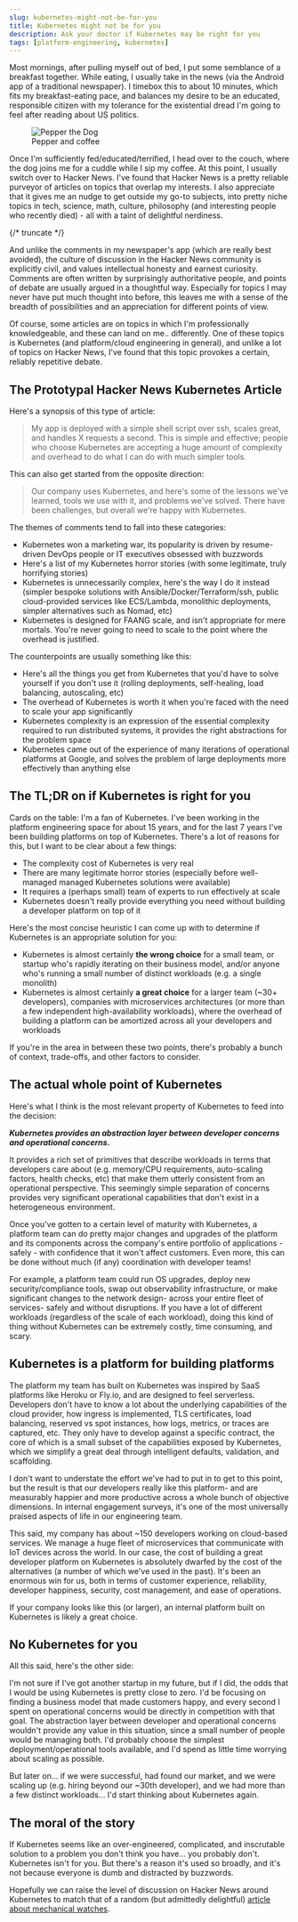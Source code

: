 ```yaml
---
slug: kubernetes-might-not-be-for-you
title: Kubernetes might not be for you
description: Ask your doctor if Kubernetes may be right for you
tags: [platform-engineering, kubernetes]
---
```


Most mornings, after pulling myself out of bed, I put some semblance of a breakfast together. While eating, I usually take in the news (via the Android app of a traditional newspaper). I timebox this to about 10 minutes, which fits my breakfast-eating pace, and balances my desire to be an educated, responsible citizen with my tolerance for the existential dread I'm going to feel after reading about US politics.


<figure style={{width: 200, float: 'right', marginLeft: '20px'}} >
<img src={PepperTheDog} alt="Pepper the Dog"/>
<figcaption>Pepper and coffee</figcaption>
</figure>

Once I'm sufficiently fed/educated/terrified, I head over to the couch, where the dog joins me for a cuddle while I sip my coffee. At this point, I usually switch over to Hacker News. I've found that Hacker News is a pretty reliable purveyor of articles on topics that overlap my interests. I also appreciate that it gives me an nudge to get outside my go-to subjects, into pretty niche topics in tech, science, math, culture, philosophy (and interesting people who recently died) - all with a taint of delightful nerdiness. 

{/* truncate */}

And unlike the comments in my newspaper's app (which are really best avoided), the culture of discussion in the Hacker News community is explicitly civil, and values intellectual honesty and earnest curiosity. Comments are often written by surprisingly authoritative people, and points of debate are usually argued in a thoughtful way. Especially for topics I may never have put much thought into before, this leaves me with a sense of the breadth of possibilities and an appreciation for different points of view.

Of course, some articles are on topics in which I'm professionally knowledgeable, and these can land on me.. differently. One of these topics is Kubernetes (and platform/cloud engineering in general), and unlike a lot of topics on Hacker News, I've found that this topic provokes a certain, reliably repetitive debate.

## The Prototypal Hacker News Kubernetes Article

Here's a synopsis of this type of article:

> My app is deployed with a simple shell script over ssh, scales great, and handles X requests a second. This is simple and effective; people who choose Kubernetes are accepting a huge amount of complexity and overhead to do what I can do with much simpler tools.

This can also get started from the opposite direction:

> Our company uses Kubernetes, and here's some of the lessons we've learned, tools we use with it, and problems we've solved. There have been challenges, but overall we're happy with Kubernetes.

The themes of comments tend to fall into these categories:

* Kubernetes won a marketing war, its popularity is driven by resume-driven DevOps people or IT executives obsessed with buzzwords
* Here's a list of my Kubernetes horror stories (with some legitimate, truly horrifying stories)
* Kubernetes is unnecessarily complex, here's the way I do it instead (simpler bespoke solutions with Ansible/Docker/Terraform/ssh, public cloud-provided services like ECS/Lambda, monolithic deployments, simpler alternatives such as Nomad, etc)
* Kubernetes is designed for FAANG scale, and isn't appropriate for mere mortals. You're never going to need to scale to the point where the overhead is justified.

The counterpoints are usually something like this:

* Here's all the things you get from Kubernetes that you'd have to solve yourself if you don't use it (rolling deployments, self-healing, load balancing, autoscaling, etc)
* The overhead of Kubernetes is worth it when you're faced with the need to scale your app significantly
* Kubernetes complexity is an expression of the essential complexity required to run distributed systems, it provides the right abstractions for the problem space
* Kubernetes came out of the experience of many iterations of operational platforms at Google, and solves the problem of large deployments more effectively than anything else

## The TL;DR on if Kubernetes is right for you

Cards on the table: I'm a fan of Kubernetes. I've been working in the platform engineering space for about 15 years, and for the last 7 years I've been building platforms on top of Kubernetes. There's a lot of reasons for this, but I want to be clear about a few things:

* The complexity cost of Kubernetes is very real
* There are many legitimate horror stories (especially before well-managed managed Kubernetes solutions were available)
* It requires a (perhaps small) team of experts to run effectively at scale
* Kubernetes doesn't really provide everything you need without building a developer platform on top of it

Here's the most concise heuristic I can come up with to determine if Kubernetes is an appropriate solution for you:

* Kubernetes is almost certainly **the wrong choice** for a small team, or startup who's rapidly iterating on their business model, and/or anyone who's running a small number of distinct workloads (e.g. a single monolith)
* Kubernetes is almost certainly **a great choice** for a larger team (~30+ developers), companies with microservices architectures (or more than a few independent high-availability workloads), where the overhead of building a platform can be amortized across all your developers and workloads

If you're in the area in between these two points, there's probably a bunch of context, trade-offs, and other factors to consider.

## The actual whole point of Kubernetes

Here's what I think is the most relevant property of Kubernetes to feed into the decision: 

***Kubernetes provides an abstraction layer between developer concerns and operational concerns.***

It provides a rich set of primitives that describe workloads in terms that developers care about (e.g. memory/CPU requirements, auto-scaling factors, health checks, etc) that make them utterly consistent from an operational perspective. This seemingly simple separation of concerns provides very significant operational capabilities that don't exist in a heterogeneous environment.

Once you've gotten to a certain level of maturity with Kubernetes, a platform team can do pretty major changes and upgrades of the platform and its components across the company's entire portfolio of applications - safely - with confidence that it won't affect customers. Even more, this can be done without much (if any) coordination with developer teams! 

For example, a platform team could run OS upgrades, deploy new security/compliance tools, swap out observability infrastructure, or make significant changes to the network design- across your entire fleet of services- safely and without disruptions. If you have a lot of different workloads (regardless of the scale of each workload), doing this kind of thing without Kubernetes can be extremely costly, time consuming, and scary.

## Kubernetes is a platform for building platforms

The platform my team has built on Kubernetes was inspired by SaaS platforms like Heroku or Fly.io, and are designed to feel serverless. Developers don't have to know a lot about the underlying capabilities of the cloud provider, how ingress is implemented, TLS certificates, load balancing, reserved vs spot instances, how logs, metrics, or traces are captured, etc. They only have to develop against a specific contract, the core of which is a small subset of the capabilities exposed by Kubernetes, which we simplify a great deal through intelligent defaults, validation, and scaffolding. 

I don't want to understate the effort we've had to put in to get to this point, but the result is that our developers really like this platform- and are measurably happier and more productive across a whole bunch of objective dimensions. In internal engagement surveys, it's one of the most universally praised aspects of life in our engineering team.

This said, my company has about ~150 developers working on cloud-based services. We manage a huge fleet of microservices that communicate with IoT devices across the world. In our case, the cost of building a great developer platform on Kubernetes is absolutely dwarfed by the cost of the alternatives (a number of which we've used in the past). It's been an enormous win for us, both in terms of customer experience, reliability, developer happiness, security, cost management, and ease of operations.

If your company looks like this (or larger), an internal platform built on Kubernetes is likely a great choice.

## No Kubernetes for you

All this said, here's the other side:

I'm not sure if I've got another startup in my future, but if I did, the odds that I would be using Kubernetes is pretty close to zero. I'd be focusing on finding a business model that made customers happy, and every second I spent on operational concerns would be directly in competition with that goal. The abstraction layer between developer and operational concerns wouldn't provide any value in this situation, since a small number of people would be managing both. I'd probably choose the simplest deployment/operational tools available, and I'd spend as little time worrying about scaling as possible. 

But later on… if we were successful, had found our market, and we were scaling up (e.g. hiring beyond our ~30th developer), and we had more than a few distinct workloads… I'd start thinking about Kubernetes again.

## The moral of the story

If Kubernetes seems like an over-engineered, complicated, and inscrutable solution to a problem you don't think you have… you probably don't. Kubernetes isn't for you. But there's a reason it's used so broadly, and it's not because everyone is dumb and distracted by buzzwords.

Hopefully we can raise the level of discussion on Hacker News around Kubernetes to match that of a random (but admittedly delightful) [article about mechanical watches](https://news.ycombinator.com/item?id=31261533).
